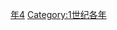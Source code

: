 {{Catnav|頁面分類|历史|歷史時代|年|1世纪各年}}

{{catmore}}
{{Commons category|84}}

[[Category:80年代|年4]]
[[Category:1世纪各年|Category:1世纪各年]]